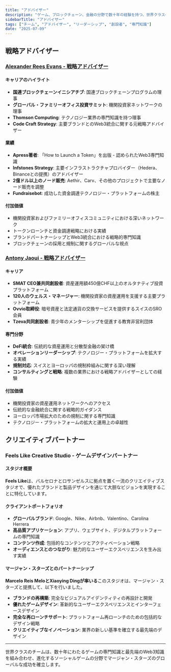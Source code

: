 ```yaml
---
title: "アドバイザー"
description: "ゲーム、ブロックチェーン、金融の分野で数十年の経験を持つ、世界クラスのリーダーシップチームと戦略アドバイザー"
sidebarTitle: "アドバイザー"
tags: ["チーム", "アドバイザー", "リーダーシップ", "創設者", "専門知識"]
date: "2025-07-09"
---
```


## 戦略アドバイザー

### [Alexander Rees Evans - 戦略アドバイザー](https://www.linkedin.com/in/alexander-rees-evans-91566a195/)

#### キャリアのハイライト
- **国連ブロックチェーンイニシアチブ**: 国連ブロックチェーンプログラムの理事
- **グローバル・ファミリーオフィス投資サミット**: 機関投資家ネットワークの理事
- **Thomson Computing**: テクノロジー業界の専門知識を持つ理事
- **Code Craft Strategy**: 主要ブランドとのWeb3統合に関する元戦略アドバイザー

#### 業績
- **Apress著者**: 「How to Launch a Token」を出版 - 認められたWeb3専門知識
- **Infstones Strategy**: 主要インフラストラクチャプロバイダー（Hedera、Binanceとの提携）のアドバイザー
- **2億ドル以上のノード販売**: Aethir、Carv、その他のプロジェクトで主要なノード販売を調整
- **Fundraisebot**: 成功した資金調達テクノロジー・プラットフォームの株主

#### 付加価値
- 機関投資家およびファミリーオフィスコミュニティにおける深いネットワーク
- トークンローンチと資金調達戦略における実績
- ブランドパートナーシップとWeb3統合における戦略的専門知識
- ブロックチェーンの採用と規制に関するグローバルな視点


### [Antony Jaoui - 戦略アドバイザー](https://www.linkedin.com/in/anthony-jaoui/)

#### キャリア
- **SMAT CEO兼共同創設者**: 資産運用額450億CHF以上のオルタナティブ投資プラットフォーム
- **120人のウェルス・マネージャー**: 機関投資家の資産運用を支援する主要プラットフォーム
- **Ovvio取締役**: 暗号資産と法定通貨の交換サービスを提供するスイスのSRO会員
- **Tzeva共同創設者**: 青少年のメンターシップを促進する教育非営利団体

#### 専門分野
- **DeFi統合**: 伝統的な資産運用と分散型金融の架け橋
- **オペレーションリーダーシップ**: テクノロジー・プラットフォームを拡大する実績
- **規制対応**: スイスとヨーロッパの規制枠組みに関する深い理解
- **コンサルティングと戦略**: 複数の業界における戦略アドバイザーとしての経験

#### 付加価値
- 機関投資家の資産運用ネットワークへのアクセス
- 伝統的な金融統合に関する戦略的ガイダンス
- ヨーロッパ市場拡大のための規制に関する専門知識
- テクノロジー・プラットフォームの拡大と運用上の卓越性


## クリエイティブパートナー

### Feels Like Creative Studio - ゲームデザインパートナー

#### スタジオ概要
**Feels Like**は、バルセロナとロサンゼルスに拠点を置く一流のクリエイティブスタジオで、優れたブランドと製品デザインを通じて大胆なビジョンを実現することに特化しています。

#### クライアントポートフォリオ
- **グローバルブランド**: Google、Nike、Airbnb、Valentino、Carolina Herrera
- **高品質アプリケーション**: アプリ、ウェブサイト、デジタルプラットフォームの専門知識
- **コンテンツ作成**: 包括的なコンテンツとアクティベーション戦略
- **オーディエンスとのつながり**: 魅力的なユーザーエクスペリエンスを生み出す実績

#### マージャン・スターズとのパートナーシップ
**Marcelo Reis MeloとXiaoying Dingが率いる**このスタジオは、マージャン・スターズと提携して、以下を行いました。
- **ブランドの再構築**: 完全なビジュアルアイデンティティの再設計と開発
- **優れたゲームデザイン**: 革新的なユーザーエクスペリエンスとインターフェースデザイン
- **完全な再ローンチサポート**: プラットフォーム再ローンチのための包括的なデザイン戦略
- **クリエイティブなイノベーション**: 業界の新しい基準を確立する最先端のデザイン


---

世界クラスのチームは、数十年にわたるゲームの専門知識と最先端のWeb3知識を組み合わせ、進化するソーシャルゲームの分野でマージャン・スターズのグローバルな成功を確立します。